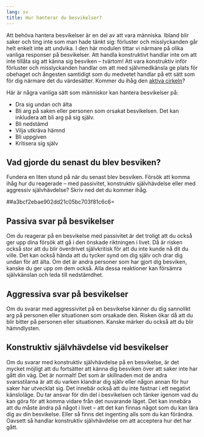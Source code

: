 ```yaml
---
lang: sv
title: Hur hanterar du besvikelser?
---
```


Att behöva hantera besvikelser är en del av att vara människa. Ibland
blir saker och ting inte som man hade tänkt sig: förluster och
misslyckanden går helt enkelt inte att undvika. I den här modulen tittar
vi närmare på olika vanliga responser på besvikelser. Att handla
konstruktivt handlar inte om att inte tillåta sig att känna sig besviken
-- tvärtom! Att vara konstruktiv inför förluster och misslyckanden
handlar om att med självmedkänsla ge plats för obehaget och
ångesten samtidigt som du medvetet handlar på ett sätt som för dig
närmare det du värdesätter. Kommer du ihåg den [aktiva
cirkeln](https://www.iterapi.se/sites/respekt/program/3-utmana-negativa-f-ruts-gelser-med-beteendeexperiment/15-argument-f-r-att-byta-undvikande-mot-aktivt-deltagande)?

Här är några vanliga sätt som människor kan hantera besvikelser på:

-   Dra sig undan och älta
-   Bli arg på saken eller personen som orsakat besvikelsen. Det kan
    inkludera att bli arg på sig själv.
-   Bli nedstämd
-   Vilja utkräva hämnd
-   Bli uppgiven
-   Kritisera sig själv

## Vad gjorde du senast du blev besviken?

Fundera en liten stund på när du senast blev besviken. Försök att komma
ihåg hur du reagerade -- med passivitet, konstruktiv självhävdelse eller
med aggressiv självhävdelse? Skriv ned det du kommer ihåg.

##a3bcf2ebae902dd21c05bc703f81c6c6=

## Passiva svar på besvikelser

Om du reagerar på en besvikelse med passivitet är det troligt att du
också ger upp dina försök att gå i den önskade riktningen i livet. Då är
risken också stor att du blir överdrivet självkritisk för att du inte
kunde nå dit du ville. Det kan också hända att du tycker synd om dig
själv och drar dig undan för att älta. Om det är andra personer som har
gjort dig besviken, kanske du ger upp om dem också. Alla dessa
reaktioner kan försämra självkänslan och leda till nedstämdhet.

## Aggressiva svar på besvikelser

Om du svarar med aggressivitet på en besvikelse känner du dig sannolikt
arg på personen eller situationen som orsakade den. Risken ökar då att
du blir bitter på personen eller situationen. Kanske märker du också att
du blir hämndlysten.

## Konstruktiv självhävdelse vid besvikelser

Om du svarar med konstruktiv självhävdelse på en besvikelse, är det
mycket möjligt att du fortsätter att känna dig besviken över att saker
inte har gått din väg. Det är normalt! Det som är skillnaden mot de
andra svarsstilarna är att du varken klandrar dig själv eller någon
annan för hur saker har utvecklat sig. Det innebär också att du inte
fastnar i ett negativt känsloläge. Du tar ansvar för din del i
besvikelsen och tänker igenom vad du kan göra för att komma vidare från
det nuvarande läget. Det kan innebära att du måste ändra på något i
livet -- att det kan finnas något som du kan lära dig av din besvikelse.
Eller så finns det ingenting alls som du kan förändra. Oavsett så
handlar konstruktiv självhävdelse om att acceptera hur det har gått.
